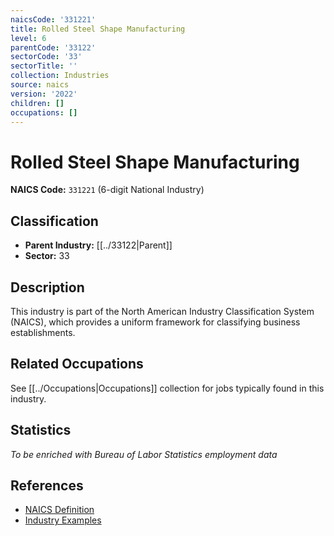 ```yaml
---
naicsCode: '331221'
title: Rolled Steel Shape Manufacturing
level: 6
parentCode: '33122'
sectorCode: '33'
sectorTitle: ''
collection: Industries
source: naics
version: '2022'
children: []
occupations: []
---
```

# Rolled Steel Shape Manufacturing

**NAICS Code:** `331221` (6-digit National Industry)

## Classification

- **Parent Industry:** [[../33122|Parent]]
- **Sector:** 33

## Description

This industry is part of the North American Industry Classification System (NAICS), which provides a uniform framework for classifying business establishments.

## Related Occupations

See [[../Occupations|Occupations]] collection for jobs typically found in this industry.

## Statistics

*To be enriched with Bureau of Labor Statistics employment data*

## References

- [NAICS Definition](https://www.census.gov/naics/)
- [Industry Examples](https://www.census.gov/naics/2022NAICS/)
